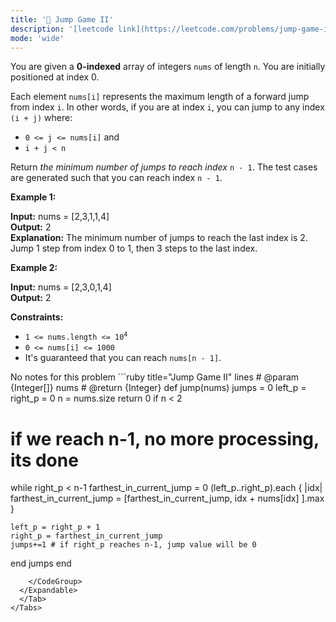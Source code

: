 ```yaml
---
title: '🧀 Jump Game II'
description: '[leetcode link](https://leetcode.com/problems/jump-game-ii/description/)'
mode: 'wide'
---
```

<Tabs>
  <Tab title="Question" icon="circle-question" iconType="regular">
    <Card>
      <p>You are given a <strong>0-indexed</strong> array of integers <code>nums</code> of length <code>n</code>. You are initially positioned at&nbsp;index 0.</p>  <p>Each element <code>nums[i]</code> represents the maximum length of a forward jump from index <code>i</code>. In other words, if you are at index <code>i</code>, you can jump to any index <code>(i + j)</code>&nbsp;where:</p>  <ul>  <li><code>0 &lt;= j &lt;= nums[i]</code> and</li>  <li><code>i + j &lt; n</code></li> </ul>  <p>Return <em>the minimum number of jumps to reach index </em><code>n - 1</code>. The test cases are generated such that you can reach index&nbsp;<code>n - 1</code>.</p>   <p><strong class="example">Example 1:</strong></p>   <strong>Input:</strong> nums = [2,3,1,1,4] <br/> <strong>Output:</strong> 2 <br/> <strong>Explanation:</strong> The minimum number of jumps to reach the last index is 2. Jump 1 step from index 0 to 1, then 3 steps to the last index.   <p><strong class="example">Example 2:</strong></p>   <strong>Input:</strong> nums = [2,3,0,1,4] <br/> <strong>Output:</strong> 2    <p><strong>Constraints:</strong></p>  <ul>  <li><code>1 &lt;= nums.length &lt;= 10<sup>4</sup></code></li>  <li><code>0 &lt;= nums[i] &lt;= 1000</code></li>  <li>It&#39;s guaranteed that you can reach <code>nums[n - 1]</code>.</li> </ul> 
    </Card>
  </Tab>
  <Tab title="Solution" icon="lightbulb" iconType="regular" >
    <Card>
      No notes for this problem
    </Card>
  <Expandable title="code">
    <CodeGroup dropdown>
```ruby title="Jump Game II" lines
# @param {Integer[]} nums
# @return {Integer}
def jump(nums)
  jumps = 0
  left_p = right_p = 0
  n = nums.size
  return 0 if n < 2
  
  # if we reach n-1, no more processing, its done
  while right_p < n-1
    farthest_in_current_jump  = 0
    (left_p..right_p).each { |idx| farthest_in_current_jump = [farthest_in_current_jump, idx + nums[idx] ].max }
    
    left_p = right_p + 1
    right_p = farthest_in_current_jump
    jumps+=1 # if right_p reaches n-1, jump value will be 0
  end
  jumps
end
```
    </CodeGroup>
  </Expandable>
  </Tab>
</Tabs>